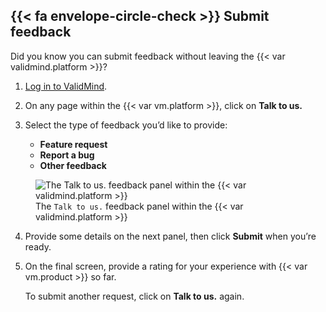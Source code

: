 ::: {.attn}

## {{< fa envelope-circle-check >}} Submit feedback

Did you know you can submit feedback without leaving the {{< var validmind.platform >}}? 

1. [Log in to ValidMind](/guide/acess/log-in-to-validmind.qmd).

2. On any page within the {{< var vm.platform >}}, click on **Talk to us.**

3. Select the type of feedback you'd like to provide:

   - **Feature request**
   - **Report a bug**
   - **Other feedback**

::: {.column-margin}
![The `Talk to us.` feedback panel within the {{< var validmind.platform >}}](/support/talk-to-us.png){fig-alt="A screenshot showing the `Talk to us.` feedback panel within the ValidMind Platform" .screenshot}
:::

4. Provide some details on the next panel, then click **Submit** when you're ready.

5. On the final screen, provide a rating for your experience with {{< var vm.product >}} so far.

   To submit another request, click on **Talk to us.** again.

:::